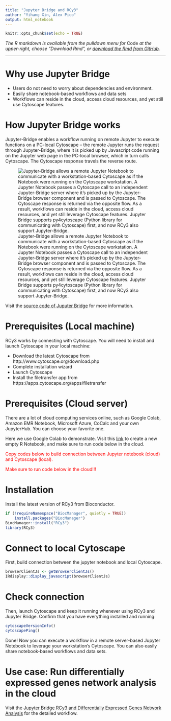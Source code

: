 ```yaml
---
title: "Jupyter Bridge and RCy3"
author: "Yihang Xin, Alex Pico"
output: html_notebook
---
```


```r
knitr::opts_chunk$set(echo = TRUE)
```
*The R markdown is available from the pulldown menu for* Code *at the upper-right, choose "Download Rmd", or [download the Rmd from GitHub](https://raw.githubusercontent.com/cytoscape/cytoscape-automation/master/for-scripters/R/notebooks/jupyter-bridge-rcy3.Rmd).*

<hr />
# Why use Jupyter Bridge
* Users do not need to worry about dependencies and environment.
* Easily share notebook-based workflows and data sets
* Workflows can reside in the cloud, access cloud resources, and yet still use Cytoscape features.

# How Jupyter Bridge works

Jupyter-Bridge enables a workflow running on remote Jupyter to execute functions on a PC-local Cytoscape -- the remote Jupyter runs the request through Jupyter-Bridge, where it is picked up by Javascript code running on the Jupyter web page in the PC-local browser, which in turn calls Cytoscape. The Cytoscape response travels the reverse route.



![Jupyter-Bridge allows a remote Jupyter Notebook to communicate with a workstation-based Cytoscape as if the Notebook were running on the Cytoscape workstation. A Jupyter Notebook passes a Cytoscape call to an independent Jupyter-Bridge server where it’s picked up by the Jupyter-Bridge browser component and is passed to Cytoscape. The Cytoscape response is returned via the opposite flow. As a result, workflows can reside in the cloud, access cloud resources, and yet still leverage Cytoscape features. Jupyter Bridge supports py4cytoscape (Python library for communicating with Cytoscape) first, and now RCy3 also support Jupyter-Bridge.](https://raw.githubusercontent.com/cytoscape/jupyter-bridge/master/docs/images/Figure%202.svg)


Visit the [source code of Juputer Bridge](https://github.com/cytoscape/jupyter-bridge) for more information.

# Prerequisites (Local machine)
RCy3 works by connecting with Cytoscape. You will need to install and launch Cytoscape in your local machine:

* Download the latest Cytoscape from http://www.cytoscape.org/download.php
* Complete installation wizard
* Launch Cytoscape
* Install the filetransfer app from https://apps.cytoscape.org/apps/filetransfer

# Prerequisites (Cloud server)
There are a lot of cloud computing services online, such as Google Colab, Amazon EMR Notebook, Microsoft Azure, CoCalc and your own JupyterHub. You can choose your favorite one.

Here we use Google Colab to demonstrate. Visit this [link](https://colab.to/r) to create a new empty R Notebook, and make sure to run code below in the cloud.

<span style="color:red">Copy codes below to build connection between Jupyter notebook (cloud) and Cytoscape (local).</span>

<span style="color:red"> Make sure to run code below in the cloud!!!</span>

# Installation
Install the latest version of RCy3 from Bioconductor.
```r
if (!requireNamespace("BiocManager", quietly = TRUE))
    install.packages("BiocManager")
BiocManager::install("RCy3")
library(RCy3)
```




# Connect to local Cytoscape
First, build connection between the jupyter notebook and local Cytoscape.

```r
browserClientJs <- getBrowserClientJs()
IRdisplay::display_javascript(browserClientJs)
```

# Check connection
Then, launch Cytoscape and keep it running whenever using RCy3 and Jupyter Bridge. Confirm that you have everything installed and running:

```r
cytoscapeVersionInfo()
cytoscapePing()
```

Done! Now you can execute a workflow in a remote server-based Jupyter Notebook to leverage your workstation’s Cytoscape. You can also easily share notebook-based workflows and data sets.

# Use case: Run differentially expressed genes network analysis in the cloud
Visit the [Jupyter Bridge RCy3 and Differentially Expressed Genes Network Analysis](https://colab.research.google.com/drive/1iiYtjVrc0qFjzDAAdccgwByZWH1DPp2U?usp=sharing) for the detailed workflow.

